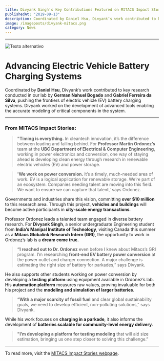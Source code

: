 ```yaml
---
title: Divyank Singh's Key Contributions Featured on MITACS Impact Stories
publishedAt: "2019-09-13"
description: Coordinated by Daniel Hsu, Divyank’s work contributed to key research conducted in our lab by German Nahuel Bogado and Gabriel Ferreira da Silva, pushing the frontiers of electric vehicle (EV) battery charging systems. Divyank worked on the development of advanced tools enabling the accurate modeling of critical components in the system.
image: /imageposts/divyank-mitacs.png
category: News
---
```

---

![Texto alternativo](/imageposts/divyank-mitacs.png)

# Advancing Electric Vehicle Battery Charging Systems  

Coordinated by **Daniel Hsu**, Divyank’s work contributed to key research conducted in our lab by **German Nahuel Bogado** and **Gabriel Ferreira da Silva**, pushing the frontiers of electric vehicle (EV) battery charging systems. Divyank worked on the development of advanced tools enabling the accurate modeling of critical components in the system.  

---

### From MITACS Impact Stories:  

> **"Timing is everything.** In cleantech innovation, it’s the difference between leading and falling behind. For **Professor Martin Ordonez’s** team at the **UBC Department of Electrical & Computer Engineering**, working in power electronics and conversion, one way of staying ahead is developing clean energy through research in renewable electric vehicles (EV) and power storage.  



> **'We work on power conversion.** It’s a timely, much-needed area of work. EV is a logical application for renewable storage. We’re part of an ecosystem. Companies needing talent are moving into this field. We want to ensure we can capture that talent,' says Ordonez.  

Governments and industries share this vision, committing **over $10 million** to this research area. Through this project, **vehicles and buildings** will become active participants in **city-scale energy transactions**.  

Professor Ordonez leads a talented team engaged in diverse battery research. For **Divyank Singh**, a senior undergraduate Engineering student from **India’s Manipal Institute of Technology**, visiting Canada this summer as a **Mitacs Globalink Research Intern (GRI)**, the opportunity to work in Ordonez’s lab is a **dream come true**.  

> **“I reached out to Dr. Ordonez** even before I knew about Mitacs’s GRI program. I’m researching **front-end EV battery power conversion** at the power outlet and charger connection. A major challenge is estimating the right size of battery for parkades,” says Divyank.  

He also supports other students working on power conversion by developing a **testing platform** using equipment available in Ordonez’s lab. His **automation platform** measures raw values, proving invaluable for both his project and the **modeling and simulation of larger batteries**.  

> **“With a major scarcity of fossil fuel** and clear global sustainability goals, we need to develop efficient, non-polluting solutions,” says Divyank.  

While his work focuses on **charging in a parkade**, it also informs the development of **batteries scalable for community-level energy delivery**.  

> **"I’m developing a platform for testing modeling** that will aid size estimation, bringing us one step closer to solving this challenge.”  

---

To read more, visit the [MITACS Impact Stories webpage](https://www.mitacs.ca/en/impact/fueling-cars-lighting-towns-battery).
